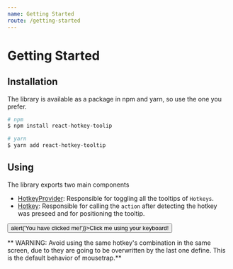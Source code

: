 ```yaml
---
name: Getting Started
route: /getting-started
---
```



<GithubLink />

# Getting Started

## Installation

The library is available as a package in npm and yarn, so use the one you prefer.

``` bash
# npm
$ npm install react-hotkey-toolip

# yarn
$ yarn add react-hotkey-tooltip
```

## Using

The library exports two main components
* [HotkeyProvider](): Responsible for toggling all the tooltips of `Hotkeys`.
* [Hotkey](): Responsible for calling the `action` after detecting the hotkey was preseed and for positioning the tooltip.

<Playground>
  <HotkeyProvider>
     <Hotkey combination="a" onPress="click">
      <button onClick={() => alert('You have clicked me!')}>Click me using your keyboard!</button>
    </Hotkey>
  </HotkeyProvider>
</Playground>

** WARNING: Avoid using the same hotkey's combination in the same screen, due to they are going to be overwritten by the last one define. This is the default behavior of mousetrap.**

<NextSection url="/hotkey-provider" name="Hotkey Provider"/>
